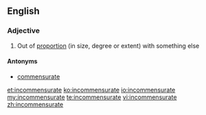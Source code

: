 ==English==

===Adjective===
{{en-adj}}

# Out of [[proportion]] (in size, degree or extent) with something else

====Antonyms====
* [[commensurate]]

[[et:incommensurate]]
[[ko:incommensurate]]
[[io:incommensurate]]
[[my:incommensurate]]
[[te:incommensurate]]
[[vi:incommensurate]]
[[zh:incommensurate]]